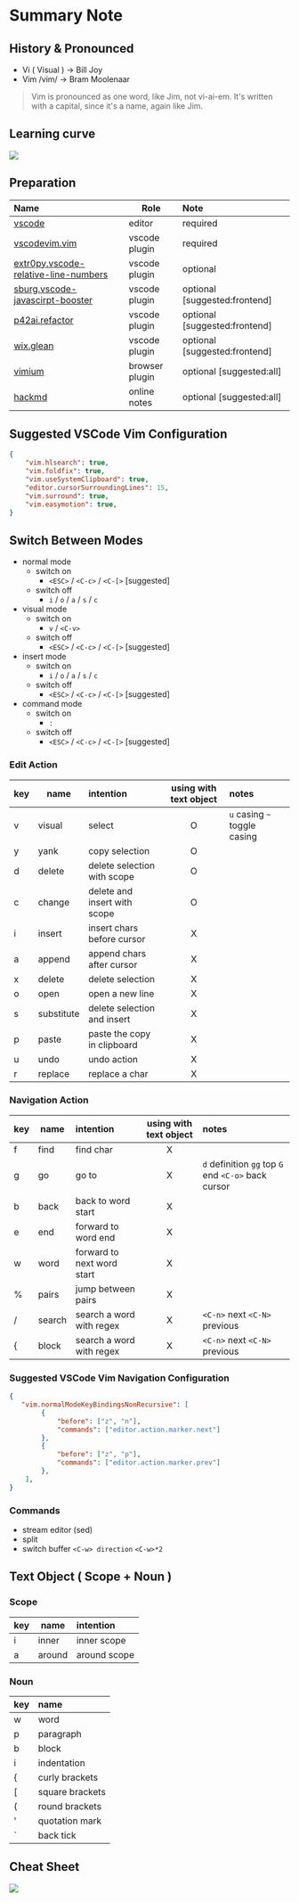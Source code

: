 
# Summary Note

## History & Pronounced

- Vi ( Visual ) -> Bill Joy 
- Vim /vim/ -> Bram Moolenaar

> Vim is pronounced as one word, like Jim, not vi-ai-em.  It's written with a
    capital, since it's a name, again like Jim.
    
## Learning curve
    
![](https://i.imgur.com/jVDzsME.png)


## Preparation


| Name                                                                                                                             | Role           | Note                          |
| :------------------------------------------------------------------------------------------------------------------------------- | -------------- | :---------------------------- |
| [vscode](https://code.visualstudio.com/)                                                                                         | editor         | required                      |
| [vscodevim.vim](https://marketplace.visualstudio.com/items?itemName=vscodevim.vim)                                               | vscode plugin  | required                      |
| [extr0py.vscode-relative-line-numbers](https://marketplace.visualstudio.com/items?itemName=extr0py.vscode-relative-line-numbers) | vscode plugin  | optional                      |
| [sburg.vscode-javascirpt-booster](https://marketplace.visualstudio.com/items?itemName=sburg.vscode-javascript-booster)           | vscode plugin  | optional [suggested:frontend] |
| [p42ai.refactor](https://marketplace.visualstudio.com/items?itemName=p42ai.refactor&ssr=false#overview)                          | vscode plugin  | optional [suggested:frontend] |
| [wix.glean](https://marketplace.visualstudio.com/items?itemName=wix.glean)                                                       | vscode plugin  | optional [suggested:frontend] |
| [vimium](https://chrome.google.com/webstore/detail/vimium/dbepggeogbaibhgnhhndojpepiihcmeb)                                      | browser plugin | optional [suggested:all]      |
| [hackmd](https://hackmd.io)                                                                                                      | online notes   | optional [suggested:all]      |


## Suggested VSCode Vim Configuration
```json
{
	"vim.hlsearch": true,
	"vim.foldfix": true,
	"vim.useSystemClipboard": true,
	"editor.cursorSurroundingLines": 15, 
	"vim.surround": true,
	"vim.easymotion": true,
}
```

## Switch Between Modes

- normal mode
  - switch on
      - `<ESC>` / `<C-c>` / `<C-[>` [suggested]
  - switch off
      - `i` / `o` / `a` / `s` / `c`
- visual mode
  - switch on
      - `v` / `<C-v>`
  - switch off
      - `<ESC>` / `<C-c>` / `<C-[>` [suggested]
- insert mode
  - switch on 
      - `i` / `o` / `a` / `s` / `c`
  - switch off
      - `<ESC>` / `<C-c>` / `<C-[>` [suggested]
- command mode
  - switch on 
      - `:`
  - switch off
      - `<ESC>` / `<C-c>` / `<C-[>` [suggested]
      

### Edit Action

| key | name       | intention                    | using with text object | notes                        |
| --- | ---------- | :--------------------------- | :--------------------: | :--------------------------- |
| v   | visual     | select                       |           O            | `u` casing `~` toggle casing |
| y   | yank       | copy selection               |           O            |                              |
| d   | delete     | delete selection with scope  |           O            |                              |
| c   | change     | delete and insert with scope |           O            |                              |
| i   | insert     | insert chars before cursor   |           X            |                              |
| a   | append     | append chars after cursor    |           X            |                              |
| x   | delete     | delete selection             |           X            |                              |
| o   | open       | open a new line              |           X            |                              |
| s   | substitute | delete selection and insert  |           X            |                              |
| p   | paste      | paste the copy in clipboard  |           X            |                              |
| u   | undo       | undo action                  |           X            |                              |
| r   | replace    | replace a char               |           X            |                              |

### Navigation Action 

| key | name   | intention                  | using with text object | notes                                               |
| --- | ------ | :------------------------- | :--------------------: | :-------------------------------------------------- |
| f   | find   | find char                  |           X            |                                                     |
| g   | go     | go to                      |           X            | `d` definition `gg` top `G` end `<C-o>` back cursor |
| b   | back   | back to word start         |           X            |                                                     |
| e   | end    | forward to word end        |           X            |                                                     |
| w   | word   | forward to next word start |           X            |                                                     |
| %   | pairs  | jump between pairs         |           X            |                                                     |
| /   | search | search a word with regex   |           X            | `<C-n>` next `<C-N>` previous                       |
| {   | block  | search a word with regex   |           X            | `<C-n>` next `<C-N>` previous                       |


### Suggested VSCode Vim Navigation Configuration
```json
{
   "vim.normalModeKeyBindingsNonRecursive": [
        {
            "before": ["z", "n"],
            "commands": ["editor.action.marker.next"]
        },
        {
            "before": ["z", "p"],
            "commands": ["editor.action.marker.prev"]
        },
    ], 
}
```

### Commands

- stream editor (sed)
- split
- switch buffer `<C-w> direction` `<C-w>*2`


## Text Object ( Scope + Noun )

### Scope

| key | name   | intention    |
| --- | ------ | :----------- |
| i   | inner  | inner scope  |
| a   | around | around scope |


### Noun

| key | name            |
| --- | :-------------- |
| w   | word            |
| p   | paragraph       |
| b   | block           |
| i   | indentation     |
| {   | curly brackets  |
| [   | square brackets |
| (   | round brackets  |
| '   | quotation mark  |
| `   | back tick       |


## Cheat Sheet

<Zoom>

![](https://external-preview.redd.it/YR2lVxHjzKwIIoRqFeusj3182IxUILqM2zjMSI0g654.png?auto=webp&s=f4202aed992ff7223a513e67047ca33b9f41bbc8)

</Zoom>